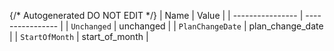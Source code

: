 {/* Autogenerated DO NOT EDIT  */}
| Name             | Value            |
| ---------------- | ---------------- |
| `Unchanged`      | unchanged        |
| `PlanChangeDate` | plan_change_date |
| `StartOfMonth`   | start_of_month   |